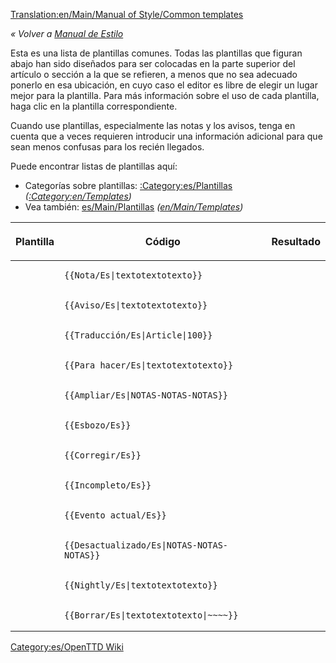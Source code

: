 [[Translation:en/Main/Manual of Style/Common templates]]

''« Volver a [[es/Main/Manual de Estilo|Manual de Estilo]]''

Esta es una lista de plantillas comunes. Todas las plantillas que figuran abajo han sido diseñados para ser colocadas en la parte superior del artículo o sección a la que se refieren, a menos que no sea adecuado ponerlo en esa ubicación, en cuyo caso el editor es libre de elegir un lugar mejor para la plantilla. Para más información sobre el uso de cada plantilla, haga clic en la plantilla correspondiente.

Cuando use plantillas, especialmente las notas y los avisos, tenga en cuenta que a veces requieren introducir una información adicional para que sean menos confusas para los recién llegados.

Puede encontrar listas de plantillas aquí:
* Categorías sobre plantillas: [[:Category:es/Plantillas]] ''([[:Category:en/Templates]])''
* Vea también: [[es/Main/Plantillas]] ''([[en/Main/Templates]])''

{|
!Plantilla!!Código!!Resultado
|-
|{{en/S|Nota/Es}}||<pre>{{Nota/Es|textotextotexto}}</pre>||{{es/Nota|textotextotexto}}
|-
|{{en/S|Aviso/Es}}||<pre>{{Aviso/Es|textotextotexto}}</pre>||{{es/Aviso|textotextotexto}}
|-
|{{en/S|Traducción/Es}}||<pre>{{Traducción/Es|Article|100}}</pre>||{{es/Traducción|Article|100}}
|-
|{{en/S|Para hacer/Es}}||<pre>{{Para hacer/Es|textotextotexto}}</pre>||{{es/Para hacer|textotextotexto| }}
|-
|{{en/S|Ampliar/Es}}||<pre>{{Ampliar/Es|NOTAS-NOTAS-NOTAS}}</pre>||{{es/Ampliar|NOTAS-NOTAS-NOTAS|}}
|-
|{{en/S|Esbozo/Es}}||<pre>{{Esbozo/Es}}</pre>||{{es/Esbozo|}}
|-
|{{en/S|Corregir/Es}}||<pre>{{Corregir/Es}}</pre>||{{es/Corregir|}}
|-
|{{en/S|Incompleto/Es}} ||<pre>{{Incompleto/Es}}</pre>||{{es/Incompleto|}}
|-
|{{en/S|Evento_actual/Es}}||<pre>{{Evento_actual/Es}}</pre>||{{es/Evento actual|}}
|-
|{{en/S|Desactualizado/Es}}||<pre>{{Desactualizado/Es|NOTAS-NOTAS-NOTAS}}</pre>||{{es/Desactualizado|NOTAS-NOTAS-NOTAS|}}
|-
|{{en/S|Nightly/Es}}||<pre>{{Nightly/Es|textotextotexto}}</pre>||{{es/Nightly|textotextotexto}}
|-
|{{en/S|Borrar/Es}}||<pre>{{Borrar/Es|textotextotexto|~~~~}}</pre>||{{es/Borrar|textotextotexto|[[en/Zojj|Zojj]] 11:21, 6 June 2007 (CEST)| }}
|}

[[Category:es/OpenTTD Wiki]]